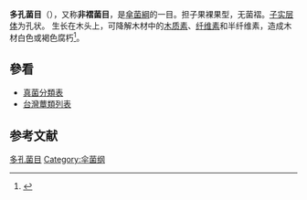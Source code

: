 {{Automatic Taxobox
| name = 多孔菌目
| image = Ganoderma lucidum 01.jpg
| image_width = 250px
| taxon = Polyporales
| authority = 
| subdivision_ranks = 科
| subdivision =
*[[地花菌科|地花菌科]] Albatrellaceae
*Atheliaceae
*[[絨柄革菌科|絨柄革菌科]] Boreostereaceae
*[[伏革菌科|伏革菌科]] Corticiaceae
*[[掛鐘菌科|掛鐘菌科]] Cyphellaceae
*Cystostereaceae
*Epitheliaceae
*[[白肉迷孔菌科|白肉迷孔菌科]] Fomitopsidaceae
*[[靈芝科|靈芝科]] Ganodermataceae
*Gloeophyllaceae
*Grammotheleaceae
*Hapalopilaceae
*Hyphodermataceae
*[[亚灰树花菌科|亚灰树花菌科]]Meripilaceae
*Meruliaceae
*Phanerochaetaceae
*Podoscyphaceae
*[[多孔菌科|多孔菌科]] Polyporaceae
*Sistotremataceae
*Sparassidaceae
*Steccherinaceae
*Tubulicrinaceae
*Xenasmataceae
}}

'''多孔菌目'''（{{lang|en|Polyporales}}），又称'''非褶菌目'''，是[[傘菌綱|傘菌綱]]的一目。担子果裸果型，无菌褶。[[子实层体|子实层体]]为孔状。 生长在木头上，可降解木材中的[[木质素|木质素]]、[[纤维素|纤维素]]和半纤维素，造成木材白色或褐色腐朽<ref>{{cite journal |last1=武英达 |first1=茆卫琳 |last2=Yingda Wu |first2=Weilin Mao |title=我国寒温带至亚热带森林多孔菌区系和多样性比较 |journal=生物多样性 |volume=29 |issue=10 |pages=1369–1376 |doi=10.17520/biods.2021094 |url=https://www.biodiversity-science.net/article/2021/1005-0094/1005-0094-29-10-1369.shtml |language=cn |issn=1005-0094 |access-date=2021-11-18 |archive-date=2021-11-18 |archive-url=https://web.archive.org/web/20211118123701/https://www.biodiversity-science.net/article/2021/1005-0094/1005-0094-29-10-1369.shtml |dead-url=no }}</ref>。

== 參看 ==
*[[真菌分類表|真菌分類表]]
*[[台灣蕈類列表|台灣蕈類列表]]

==参考文献==
{{reflist}}
{{Taxonbar|from=Q1343309}}

[[Category:多孔菌目|]]
[[Category:伞菌纲|Category:伞菌纲]]
